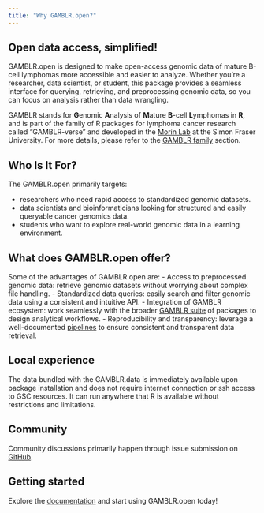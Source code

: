 ```yaml
---
title: "Why GAMBLR.open?"
---
```


## Open data access, simplified!

GAMBLR.open is designed to make open-access genomic data of mature B-cell lymphomas more accessible and easier to analyze. Whether you're a researcher, data scientist, or student, this package provides a seamless interface for querying, retrieving, and preprocessing genomic data, so you can focus on analysis rather than data wrangling.

GAMBLR stands for **G**enomic **A**nalysis of **M**ature **B**-cell **L**ymphomas in **R**, and is part of the family of R packages for lymphoma cancer research called "GAMBLR-verse" and developed in the [Morin Lab](https://morinlab.github.io/) at the Simon Fraser University. For more details, please refer to the [GAMBLR family](./concepts/GAMBLR_family.html) section.

## Who Is It For?

The GAMBLR.open primarily targets:

- researchers who need rapid access to standardized genomic datasets.
- data scientists and bioinformaticians looking for structured and easily queryable cancer genomics data.
- students who want to explore real-world genomic data in a learning environment.

## What does GAMBLR.open offer?

Some of the advantages of GAMBLR.open are:
- Access to preprocessed genomic data: retrieve genomic datasets without worrying about complex file handling.
- Standardized data queries: easily search and filter genomic data using a consistent and intuitive API.
- Integration of GAMBLR ecosystem: work seamlessly with the broader [GAMBLR suite](./concepts/GAMBLR_family.html) of packages to design analytical workflows.
- Reproducibility and transparency: leverage a well-documented [pipelines](https://github.com/LCR-BCCRC/lcr-modules) to ensure consistent and transparent data retrieval.


## Local experience

The data bundled with the GAMBLR.data is immediately available upon package installation and does not require internet connection or ssh access to GSC resources. It can run anywhere that R is available without restrictions and limitations.

## Community

Community discussions primarily happen through issue submission on [GitHub](https://github.com/morinlab/GAMBLR.open/issues).

## Getting started

Explore the [documentation](https://morinlab.github.io/GAMBLR.open/) and start using GAMBLR.open today!
